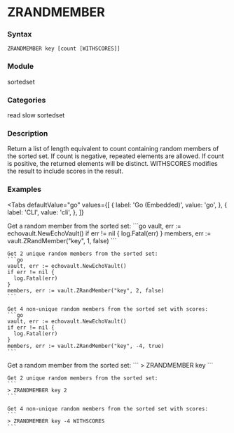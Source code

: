 
# ZRANDMEMBER

### Syntax
```
ZRANDMEMBER key [count [WITHSCORES]]
```

### Module
<span className="acl-category">sortedset</span>

### Categories 
<span className="acl-category">read</span>
<span className="acl-category">slow</span>
<span className="acl-category">sortedset</span>

### Description 
Return a list of length equivalent to count containing random members of the sorted set.
If count is negative, repeated elements are allowed. If count is positive, the returned elements will be distinct.
WITHSCORES modifies the result to include scores in the result.

### Examples

<Tabs
  defaultValue="go"
  values={[
    { label: 'Go (Embedded)', value: 'go', },
    { label: 'CLI', value: 'cli', },
  ]}
>
  <TabItem value="go">
    Get a random member from the sorted set:
    ```go
    vault, err := echovault.NewEchoVault()
    if err != nil {
      log.Fatal(err)
    }
    members, err := vault.ZRandMember("key", 1, false)
    ```

    Get 2 unique random members from the sorted set:
    ```go
    vault, err := echovault.NewEchoVault()
    if err != nil {
      log.Fatal(err)
    }
    members, err := vault.ZRandMember("key", 2, false)
    ```

    Get 4 non-unique random members from the sorted set with scores:
    ```go
    vault, err := echovault.NewEchoVault()
    if err != nil {
      log.Fatal(err)
    }
    members, err := vault.ZRandMember("key", -4, true)
    ```
  </TabItem>
  <TabItem value="cli">
    Get a random member from the sorted set:
    ```
    > ZRANDMEMBER key
    ```

    Get 2 unique random members from the sorted set:
    ```
    > ZRANDMEMBER key 2
    ```

    Get 4 non-unique random members from the sorted set with scores:
    ```
    > ZRANDMEMBER key -4 WITHSCORES
    ```
  </TabItem>
</Tabs>  
